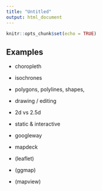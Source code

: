 ```yaml
---
title: "Untitled"
output: html_document
---
```


```r
knitr::opts_chunk$set(echo = TRUE)
```




## Examples

- choropleth
- isochrones
- polygons, polylines, shapes, 
- drawing / editing
- 2d vs 2.5d

- static & interactive

- googleway
- mapdeck
- (leaflet)
- (ggmap)
- (mapview)



